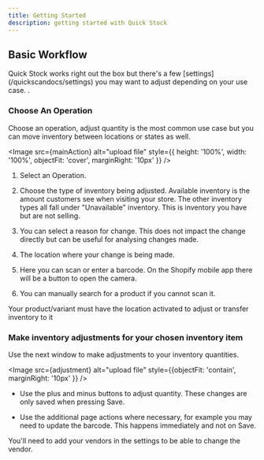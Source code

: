 ```yaml
---
title: Getting Started
description: getting started with Quick Stock
---
```












## Basic Workflow

<Aside type="tip" title="Tip">
Quick Stock works right out the box but there's a few [settings](/quickscandocs/settings) you may want to adjust depending on your use case. .
</Aside>

### Choose An Operation


Choose an operation, adjust quantity is the most common use case but you can move inventory between locations or states as well.

<Image src={mainAction} alt="upload file" style={{ height: '100%', width: '100%', objectFit: 'cover', marginRight: '10px' }} />

<Steps>

1. Select an Operation.

2. Choose the type of inventory being adjusted. Available inventory is the amount customers see when visiting your store. The other inventory types all fall under "Unavailable" inventory. This is inventory you have but are not selling.

3. You can select a reason for change. This does not impact the change directly but can be useful for analysing changes made.

4. The location where your change is being made.

5. Here you can scan or enter a barcode. On the Shopify mobile app there will be a button to open the camera.

6. You can manually search for a product if you cannot scan it.

</Steps>




<Aside type="caution" title="Note">
Your product/variant must have the location activated to adjust or transfer inventory to it
</Aside>


### Make inventory adjustments for your chosen inventory item

Use the next window to make adjustments to your inventory quantities.

<Image src={adjustment} alt="upload file" style={{objectFit: 'contain', marginRight: '10px' }} />

- Use the plus and minus buttons to adjust quantity. These changes are only saved when pressing Save.

- Use the additional page actions where necessary, for example you may need to update the barcode. This happens immediately and not on Save.

<Aside type="note" title="Note">
You'll need to add your vendors in the settings to be able to change the vendor.
</Aside>




